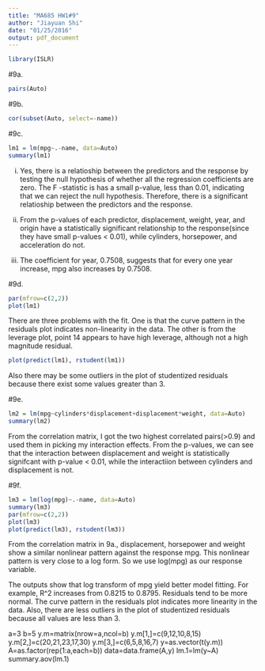 ```yaml
---
title: "MA685 HW1#9"
author: "Jiayuan Shi"
date: "01/25/2016"
output: pdf_document
---
```

```r
library(ISLR)
```

#9a.
```r
pairs(Auto)
```

#9b.
```r
cor(subset(Auto, select=-name))
```

#9c.
```r
lm1 = lm(mpg~.-name, data=Auto)
summary(lm1)
```

i.
Yes, there is a relatioship between the predictors and the response by testing the null hypothesis of whether all the regression coefficients are zero. The F -statistic is has a small p-value, less than 0.01, indicating that we can reject the null hypothesis. Therefore, there is a significant relatioship between the predictors and the response.

ii.
From the p-values of each predictor, displacement, weight, year, and origin have a statistically significant relationship to the response(since they have small p-values < 0.01), while cylinders, horsepower, and acceleration do not.

iii.
The coefficient for year, 0.7508, suggests that for every one year increase, mpg also increases by 0.7508. 

#9d.
```r
par(mfrow=c(2,2))
plot(lm1)
```
There are three problems with the fit. One is that the curve pattern in the residuals plot indicates non-linearity in the data. The other is from the leverage plot, point 14 appears to have high leverage, although not a high magnitude residual.
```r
plot(predict(lm1), rstudent(lm1))
```

Also there may be some outliers in the plot of studentized residuals because there exist some values greater than 3.

#9e.
```r
lm2 = lm(mpg~cylinders*displacement+displacement*weight, data=Auto)
summary(lm2)
```
From the correlation matrix, I got the two highest correlated pairs(>0.9) and used them in picking my interaction effects. From the p-values, we can see that the interaction between displacement and weight is statistically signifcant with p-value < 0.01, while the interactiion between cylinders and displacement is not.

#9f.
```r
lm3 = lm(log(mpg)~.-name, data=Auto)
summary(lm3)
par(mfrow=c(2,2))
plot(lm3)
plot(predict(lm3), rstudent(lm3))
```

From the correlation matrix in 9a., displacement, horsepower and weight show a similar nonlinear pattern against the response mpg. This nonlinear pattern is very close to a log form. So we use log(mpg) as our response variable.

The outputs show that log transform of mpg yield better model fitting. For example, R^2 increases from 0.8215 to 0.8795. Residuals tend to be more normal. The curve pattern in the residuals plot indicates more linearity in the data. Also, there are less outliers in the plot of studentized residuals because all values are less than 3.




a=3
b=5
y.m=matrix(nrow=a,ncol=b)
y.m[1,]=c(9,12,10,8,15)
y.m[2,]=c(20,21,23,17,30)
y.m[3,]=c(6,5,8,16,7)
y=as.vector(t(y.m))
A=as.factor(rep(1:a,each=b))
data=data.frame(A,y)
lm.1=lm(y~A)
summary.aov(lm.1)
